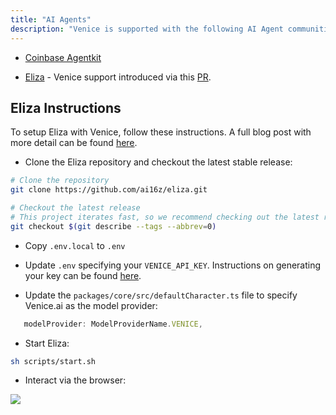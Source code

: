 ```yaml
---
title: "AI Agents"
description: "Venice is supported with the following AI Agent communities."
---
```


* [Coinbase Agentkit](https://www.coinbase.com/developer-platform/discover/launches/introducing-agentkit)

* [Eliza](https://github.com/ai16z/eliza) - Venice support introduced via this [PR](https://github.com/ai16z/eliza/pull/1008).

## Eliza Instructions

To setup Eliza with Venice, follow these instructions. A full blog post with more detail can be found [here](https://venice.ai/blog/how-to-build-a-social-media-ai-agent-with-elizaos-venice-api).

- Clone the Eliza repository and checkout the latest stable release:
````bash
# Clone the repository
git clone https://github.com/ai16z/eliza.git

# Checkout the latest release
# This project iterates fast, so we recommend checking out the latest release
git checkout $(git describe --tags --abbrev=0)
````

- Copy `.env.local` to `.env`

- Update `.env` specifying your `VENICE_API_KEY`. Instructions on generating your key can be found [here](/welcome/guides/generating-api-key).

- Update the `packages/core/src/defaultCharacter.ts` file to specify Venice.ai as the model provider:
```typescript
   modelProvider: ModelProviderName.VENICE,
```

- Start Eliza:
```bash
sh scripts/start.sh
```

- Interact via the browser:
<Frame>
  <img src="/images/ai-agents/eliza.png" />  
</Frame>
